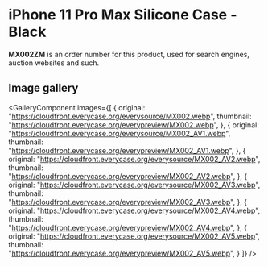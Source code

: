 
# iPhone 11 Pro Max Silicone Case - Black

<Callout type='info' emoji='👉🏻'>**MX002ZM** is an order number for this product, used for search engines, auction websites and such.</Callout>

## Image gallery

<GalleryComponent
    images={[
      {
        original: "https://cloudfront.everycase.org/everysource/MX002.webp",
        thumbnail: "https://cloudfront.everycase.org/everypreview/MX002.webp",
      },
      {
        original: "https://cloudfront.everycase.org/everysource/MX002_AV1.webp",
        thumbnail: "https://cloudfront.everycase.org/everypreview/MX002_AV1.webp",
      },
      {
        original: "https://cloudfront.everycase.org/everysource/MX002_AV2.webp",
        thumbnail: "https://cloudfront.everycase.org/everypreview/MX002_AV2.webp",
      },
      {
        original: "https://cloudfront.everycase.org/everysource/MX002_AV3.webp",
        thumbnail: "https://cloudfront.everycase.org/everypreview/MX002_AV3.webp",
      },
      {
        original: "https://cloudfront.everycase.org/everysource/MX002_AV4.webp",
        thumbnail: "https://cloudfront.everycase.org/everypreview/MX002_AV4.webp",
      },
      {
        original: "https://cloudfront.everycase.org/everysource/MX002_AV5.webp",
        thumbnail: "https://cloudfront.everycase.org/everypreview/MX002_AV5.webp",
      }
    ]}
  />
